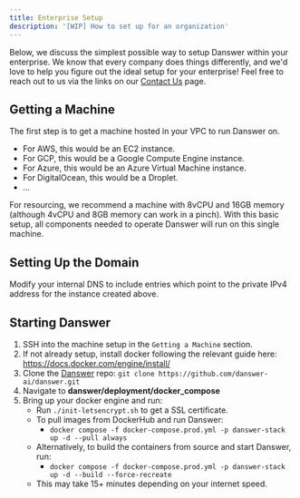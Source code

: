 ```yaml
---
title: Enterprise Setup
description: '[WIP] How to set up for an organization'
---
```


Below, we discuss the simplest possible way to setup Danswer within your enterprise. We know that every company does things 
differently, and we'd love to help you figure out the ideal setup for your enterprise! Feel free to reach out to us via
the links on our [Contact Us](https://docs.danswer.dev/contact_us) page.

## Getting a Machine

The first step is to get a machine hosted in your VPC to run Danswer on. 
- For AWS, this would be an EC2 instance. 
- For GCP, this would be a Google Compute Engine instance.  
- For Azure, this would be an Azure Virtual Machine instance.  
- For DigitalOcean, this would be a Droplet.
- ...

For resourcing, we recommend a machine with 8vCPU and 
16GB memory (although 4vCPU and 8GB memory can work in a pinch). With this basic setup, all components needed to
operate Danswer will run on this single machine.

## Setting Up the Domain

Modify your internal DNS to include entries which point to the private IPv4 address for the instance created above.  

## Starting Danswer

1. SSH into the machine setup in the `Getting a Machine` section.
2. If not already setup, install docker following the relevant guide here: https://docs.docker.com/engine/install/
3. Clone the [Danswer](https://github.com/danswer-ai/danswer) repo:
    `git clone https://github.com/danswer-ai/danswer.git`
4. Navigate to **danswer/deployment/docker_compose**
5. Bring up your docker engine and run:
    - Run `./init-letsencrypt.sh` to get a SSL certificate.
    - To pull images from DockerHub and run Danswer:
        - `docker compose -f docker-compose.prod.yml -p danswer-stack up -d --pull always`
    - Alternatively, to build the containers from source and start Danswer, run:
        - `docker compose -f docker-compose.prod.yml -p danswer-stack up -d --build --force-recreate`
    - This may take 15+ minutes depending on your internet speed.
